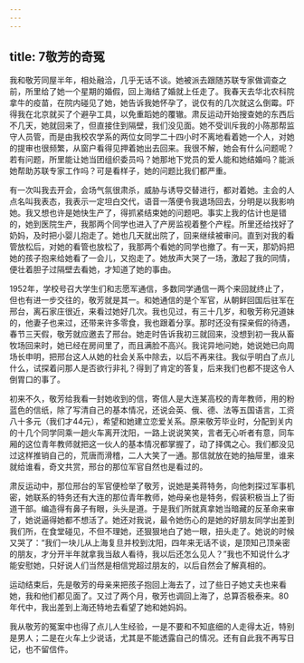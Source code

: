 ```yaml
---
---
---
```

title: 7敬芳的奇冤
---




我和敬芳同屋半年，相处融洽，几乎无话不谈。她被派去跟随苏联专家做调查之前，所里给了她一个星期的婚假，回上海结了婚就上任走了。我春天去华北农科院拿牛的疫苗，在院内碰见了她，她告诉我她怀孕了，说仅有的几次就这么倒霉。吓得我在北京就买了个避孕工具，以免重蹈她的覆辙。肃反运动开始搜查她的东西后不几天，她就回来了，但直接住到隔壁，我们没见面。她不受训斥我的小陈那帮监守人员管，而是由我校农学系的两位女同学二十四小时不离地看着她一个人，对她的提审也很频繁，从窗户看得见押着她出去回来。我很不解，她会有什么问题呢？若有问题，所里能让她当团组织委员吗？她那地下党员的爱人能和她结婚吗？能派她帮助苏联专家工作吗？可是看样子，她的问题比我们都严重。

有一次叫我去开会，会场气氛很肃杀，威胁与诱导交替进行，都对着她。主会的人点名叫我表态，我表示一定坦白交代，语音一落便令我退场回去，分明是以我影响她。我又想也许是她快生产了，得抓紧结束她的问题吧。事实上我的估计也是错的，她到医院生产，我那两个同学也进入了产房监视着整个产程。所里还给找好了奶妈，及时把小婴儿抱走了。她也几天就出院了，回来继续被审问。直到对我的看管放松后，对她的看管也放松了，我那两个看她的同学也撤了。有一天，那奶妈把她的孩子抱来给她看了一会儿，又抱走了。她放声大哭了一场，激起了我的同情，便壮着胆子过隔壁去看她，才知道了她的事由。

1952年，学校号召大学生们和志愿军通信，多数同学通信一两个来回就终止了，但也有进一步交往的，敬芳就是其一。和她通信的是个军官，从朝鲜回国后驻军在邢台，离石家庄很近，来看过她好几次。我也见过，有三十几岁，和敬芳称兄道妹的，他妻子也来过，还带来许多零食，我也跟着分享。那时还没有探亲假的待遇，春节三天假，敬芳就应邀去了邢台。她走时告诉我初三就回来，没想到初一我从畜牧场回来时，她已经在房间里了，而且满脸不高兴。我诧异地问她，她说她已向周场长申明，把邢台这人从她的社会关系中除去，以后不再来往。我似乎明白了点儿什么，试探着问那人是否欲行非礼？得到了肯定的答复，后来我们也都不提这令人倒胃口的事了。

初来不久，敬芳给我看一封她收到的信，寄信人是大连某高校的青年教师，用的粉蓝色的信纸，除了写清自己的基本情况，还说会英、俄、德、法等五国语言，工资八十多元（我们才44元），希望和她建立恋爱关系。原来敬芳毕业时，分配到关内的十几个同学同乘一趟火车离开沈阳，一路上说说笑笑，言者无心听者有意，同车厢的这位青年教师就把这一伙人的基本情况都掌握了，动了择偶之心。我们都没见过这样推销自己的，荒唐而滑稽，二人大笑了一通。那信就放在她的抽屉里，谁来就给谁看，奇文共赏，邢台的那位军官自然也是看过的。

肃反运动中，那位邢台的军官便检举了敬芳，说她是美蒋特务，向他刺探过军事机密，她联系的特务还有大连的那位青年教师，她母亲也是特务，假装积极当上了街道干部。编造得有鼻子有眼，头头是道。于是我们所就真拿她当暗藏的反革命来审了，她说逼得她都不想活了。她还对我说，最令她伤心的是她的好朋友同学出差到我们所，在食堂碰见，不但不理她，还狠狠地白了她一眼，扭头走了。她说的时候又哭了：“我们一块儿从上海复旦并校到沈阳，四年来无话不谈，是顶知己顶亲密的朋友，才分开半年就拿我当敌人看待，我以后还怎么见人？”我也不知说什么才能安慰她，只好说人们当然是相信党超过朋友的，以后自然会了解真相的。

运动结束后，先是敬芳的母亲来把孩子抱回上海去了，过了些日子她丈夫也来看她，我和他们都见面了。又过了两个月，敬芳也调回上海了，总算否极泰来。80年代中，我出差到上海还特地去看望了她和她妈妈。

我从敬芳的冤案中也得了点儿人生经验，一是不要和不知底细的人走得太近，特别是男人；二是在火车上少说话，尤其是不能透露自己的情况。还有自此我不再写日记，也不留信件。